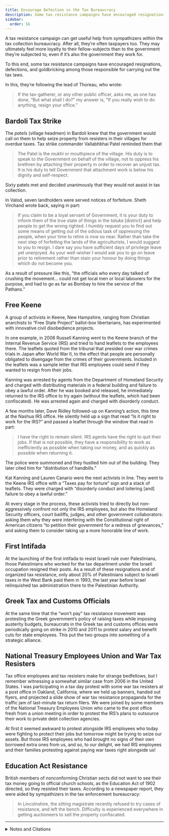 ```yaml
---
title: Encourage Defection in the Tax Bureaucracy
description: Some tax resistance campaigns have encouraged resignations, defections, and goldbricking among those responsible for carrying out the tax laws.
sidebar:
  order: 16
---
```


A tax resistance campaign can get useful help from sympathizers within the tax collection bureaucracy.
After all, they’re often taxpayers too.
They may ultimately feel more loyalty to their fellow-subjects than to the government they’re subjected to, even if it’s also the government they work for.

To this end, some tax resistance campaigns have encouraged resignations, defections, and goldbricking among those responsible for carrying out the tax laws.

In this, they’re following the lead of Thoreau, who wrote:

> If the tax-gatherer, or any other public officer, asks me, as one has done, “But what shall I do?” my answer is, “If you really wish to do anything, resign your office.”

## <Badge text="Example" size="medium" /> Bardoli Tax Strike

The <i>patels</i> (village headmen) in Bardoli knew that the government would call on them to help seize property from resisters in their villages for overdue taxes.
Tax strike commander Vallabhbhai Patel reminded them that

> The Patel is the <i>mukhi</i> or mouthpiece of the village.
> His duty is to speak to the Government on behalf of the village, not to oppress his brethren by attaching their property in order to recover an unjust tax.
> It is his duty to tell Government that attachment work is below his dignity and self-respect.

Sixty patels met and decided unanimously that they would not assist in tax collection.

In Valod, seven landholders were served notices of forfeiture.
Sheth Virchand wrote back, saying in part:

> If you claim to be a loyal servant of Government, it is your duty to inform them of the true state of things in the <i>taluka</i> [district] and help people to get the wrong righted.
> I humbly request you to find out some means of getting out of the odious task of oppressing the people, when your time to retire is now so near.
> Rather than take the next step of forfeiting the lands of the agriculturists, I would suggest to you to resign.
> I dare say you have sufficient days of privilege leave yet unenjoyed.
> As your well-wisher I would ask you to go on leave prior to retirement rather than stain your honour by doing things which do not become you.

As a result of pressure like this, “the officials who every day talked of crushing the movement… could not get local men or local labourers for the purpose, and had to go as far as Bombay to hire the service of the Pathans.”

## <Badge text="Example" size="medium" /> Free Keene

A group of activists in Keene, New Hampshire, ranging from Christian anarchists to “Free State Project” ballot-box libertarians, has experimented with innovative civil disobedience projects.

In one example, in 2006 Russell Kanning went to the Keene branch of the Internal Revenue Service (IRS) and tried to hand leaflets to the employees there.
The leaflets quoted from the tribunal that presided over war crimes trials in Japan after World War II, to the effect that people are personally obligated to disengage from the crimes of their governments.
Included in the leaflets was a sample letter that IRS employees could send if they wanted to resign from their jobs.

Kanning was arrested by agents from the Department of Homeland Security and charged with distributing materials in a federal building and failure to obey a lawful order.
After he was booked and released, he immediately returned to the IRS office to try again (without the leaflets, which had been confiscated).
He was arrested again and charged with disorderly conduct.

A few months later, Dave Ridley followed-up on Kanning’s action, this time at the Nashua IRS office.
He silently held up a sign that read “Is it right to work for the IRS?” and passed a leaflet through the window that read in part:

> I have the right to remain silent.
> IRS agents have the right to quit their jobs.
> If that is not possible, they have a responsibility to work as inefficiently as possible when taking our money, and as quickly as possible when returning it.

The police were summoned and they hustled him out of the building.
They later cited him for “distribution of handbills.”

Kat Kanning and Lauren Canario were the next activists in line.
They went to the Keene IRS office with a “Taxes pay for torture” sign and a stack of leaflets.
They were charged with “disorderly conduct and loitering [and] failure to obey a lawful order.”

At every stage in the process, these activists tried to directly but non-aggressively confront not only the IRS employees, but also the Homeland Security officers, court bailiffs, judges, and other government collaborators: asking them why they were interfering with the Constitutional right of American citizens “to petition their government for a redress of grievances,” and asking them to consider taking up a more honorable line of work.

<YouTube id="zpAK3DbTsNY" title="Arrests at the IRS office" />

## <Badge text="Example" size="medium" /> First Intifada

At the launching of the first intifada to resist Israeli rule over Palestinians, those Palestinians who worked for the tax department under the Israeli occupation resigned their posts.
As a result of these resignations and of organized tax resistance, only about 20% of Palestinians subject to Israeli taxes in the West Bank paid them in 1993, the last year before Israel relinquished tax administration there to the Palestinian Authority.

## <Badge text="Example" size="medium" /> Greek Tax and Customs Officials

At the same time that the “won’t pay” tax resistance movement was protesting the Greek government’s policy of raising taxes while imposing austerity budgets, bureaucrats in the Greek tax and customs offices were periodically going on strike in 2010 and 2011 to protest salary and benefit cuts for state employees.
This put the two groups into something of a strategic alliance.

## <Badge text="Example" size="medium" /> National Treasury Employees Union and War Tax Resisters

Tax office employees and tax resisters make for strange bedfellows, but I remember witnessing a somewhat similar case from 2006 in the United States.
I was participating in a tax day protest with some war tax resisters at a post office in Oakland, California, where we held up banners, handed out flyers, and projected a slide show of war tax resistance propaganda for the traffic jam of last-minute tax return filers.
We were joined by some members of the National Treasury Employees Union who came to the post office fresh from a union meeting in order to protest the IRS’s plans to outsource their work to private debt collection agencies.

At first it seemed awkward to protest alongside IRS employees who today were fighting to protect their jobs but tomorrow might be trying to seize our assets.
But those IRS employees who had brought no signs of their own borrowed extra ones from us, and so, to our delight, we had IRS employees and their families protesting against paying war taxes right alongside us!

## <Badge text="Example" size="medium" /> Education Act Resistance

British members of nonconforming Christian sects did not want to see their tax money going to official church schools, as the Education Act of 1902 directed, so they resisted their taxes.
According to a newspaper report, they were aided by sympathizers in the tax enforcement bureaucracy:

> In Lincolnshire, the sitting magistrate recently refused to try cases of resistance, and left the bench.
> Difficulty is experienced everywhere in getting auctioneers to sell the property confiscated.

<Aside type="wikipedia" title="Wikipedia">
  <WikipediaBadge title="Henry David Thoreau" />
  <WikipediaBadge title="Bardoli Satyagraha" />
  <WikipediaBadge title="Vallabhbhai Patel" />
  <WikipediaBadge title="First Intifada" />
  <WikipediaBadge title="I Don’t Pay Movement" url="https://en.wikipedia.org/wiki/I_Don%27t_Pay_Movement" />
  <WikipediaBadge title="Greek austerity packages" />
  <WikipediaBadge title="National Treasury Employees Union" />
  <WikipediaBadge title="Education Act 1902" />
</Aside>

---

<details>
<summary>Notes and Citations</summary>

* Thoreau, H.D. [“Resistance to Civil Government”](https://sniggle.net/TPL/index5.php?entry=rtcg)
* Desai, Mahadev <i>The Story of Bardoli</i> (1929) [pp. 77](https://archive.org/details/in.ernet.dli.2015.122169/page/n91/mode/1up), [88–89](https://archive.org/details/in.ernet.dli.2015.122169/page/n102/mode/1up), [113](https://archive.org/details/in.ernet.dli.2015.122169/page/n129/mode/1up)
* Kanning, Kat [“The government is bad, but what can we do?”](https://staging.formadmenonly.com/archives/tle2007/tle428-20070729-03.html) <i>Keene Free Press</i> 23 July 2007
* Ridley, Dave “Is It Right to Work for the IRS?” <i>Keene Free Press</i> 18 September 2006, “A Quick Update on my Contest with Homeland Security” <i>Keene Free Press</i> 3 November 2006, “Jailed in Defense of the Constitution, Part 2” <i>Keene Free Press</i> 16 August 2007, “Jailed in Defense of the Constitution, Part III” <i>Keene Free Press</i> 23 September 2007
* Greenberg, Joel [“Israelis Yield West Bank Taxation and Health to Palestinians”](https://www.nytimes.com/1994/12/02/world/israelis-yield-west-bank-taxation-and-health-to-palestinians.html) <i>New York Times</i> 2 December 1994
* “Greek officials walk out as general strike over budget cuts looms” <i>Deutsche Welle</i> 2 April 2010
* “The passive resistance of the nonconformists…” <i>San Francisco Chronicle</i> 19 October 1903, p. 6

</details>
